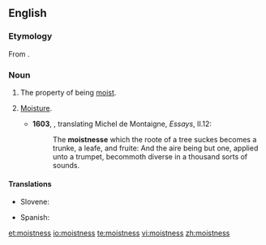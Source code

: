 ==English==
===Etymology===
From {{suffix|moist|ness}}.

===Noun===
{{en-noun|-}}

# The property of being [[moist]].
# {{context|obsolete|lang=en}} [[moisture|Moisture]].
#*'''1603''', {{w|John Florio}}, translating Michel de Montaigne, ''Essays'', II.12:
#*:The '''moistnesse''' which the roote of a tree suckes becomes a trunke, a leafe, and fruite: And the aire being but one, applied unto a trumpet, becommoth diverse in a thousand sorts of sounds.

====Translations====
{{trans-top|moistness}}
* Slovene: {{t|sl|vlážnost}}
{{trans-mid}}
* Spanish: {{t+|es|humedad|f}}
{{trans-bottom}}

[[et:moistness]]
[[io:moistness]]
[[te:moistness]]
[[vi:moistness]]
[[zh:moistness]]